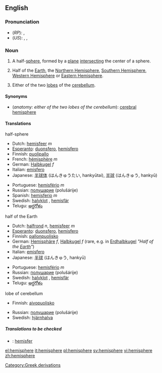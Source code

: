 ==English==

===Pronunciation===
*(''RP''): {{IPA|/ˈhɛmɪsfɪə/}}, {{SAMPA|/"hEmIsfI@/}}
*(''US''): {{AHD|hĕ'mĭsfîr}}, {{IPA|/ˈhɛmɪsfɪər/}}, {{SAMPA|/"hEmIsfI@`/}}

===Noun===
{{en-noun}}

#<!--NHalfSphere-->{{geometry}} A half-[[sphere]], formed by a [[plane]] [[intersect]]ing the center of a sphere.
#<!--NHalfPlanet-->{{geography}} Half of the [[Earth]], the [[Northern Hemisphere]], [[Southern Hemisphere]], [[Western Hemisphere]] or [[Eastern Hemisphere]].
#<!--NHalfBrain-->{{anatomy}} Either of the two [[lobe]]s of the [[cerebellum]].

====Synonyms====
*(''anatomy: either of the two lobes of the cerebellum''): [[cerebral hemisphere]]

====Translations====
;half-sphere
{{top}}
*Dutch: [[hemisfeer]] ''m''
*[[Esperanto]]: [[duonsfero]], [[hemisfero]]
*Finnish: [[puolipallo]]
*French: [[hémisphère]] ''m''
*German: [[Halbkugel]] ''f''
*Italian: [[emisfero]]
*Japanese: [[半球体]] (はんきゅうたい, hankyūtai), [[半球]] (はんきゅう, hankyū)
{{mid}}
*Portuguese: [[hemisfério]] ''m''
*Russian: [[полушарие]] (polušárije) {{n}}
*Spanish: [[hemisferio]] ''m''
*Swedish: [[halvklot]] {{c}}, [[hemisfär]] {{c}}
*Telugu: [[అర్థగోళం]]
{{bottom}}

;half of the Earth
{{top}}
*Dutch: [[halfrond]] ''n'', [[hemisfeer]] ''m''
*[[Esperanto]]: [[duonsfero]], [[hemisfero]]
*Finnish: [[pallonpuolisko]]
*German: [[Hemisphäre]] ''f'', [[Halbkugel]] ''f'' (rare, e.g. in [[Erdhalbkugel]] ''"Half of the [[Earth]]"'')
*Italian: [[emisfero]]
*Japanese: [[半球]] (はんきゅう, hankyū)
{{mid}}
*Portuguese: [[hemisfério]] ''m''
*Russian: [[полушарие]] (polušárije) {{n}}
*Swedish: [[halvklot]] {{c}}, [[hemisfär]] {{c}}
*Telugu: [[అర్థగోళం]]
{{bottom}}

;lobe of cerebellum
{{top}}
*Finnish: [[aivopuolisko]]
{{mid}}
*Russian: [[полушарие]] (polušárije) {{n}}
*Swedish: [[hjärnhalva]] {{c}}
{{bottom}}

=====Translations to be checked=====
<!--Remove this section once all of the translations below have been moved into the tables above.-->
{{checktrans}}

*{{ttbc|Indonesian}}: [[hemisfer]]

[[Category:Greek derivations]]

[[el:hemisphere]]
[[it:hemisphere]]
[[pl:hemisphere]]
[[sv:hemisphere]]
[[vi:hemisphere]]
[[zh:hemisphere]]